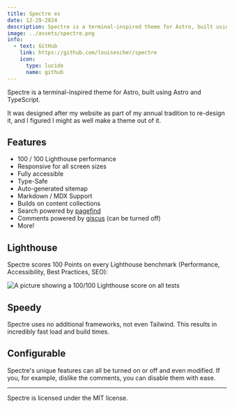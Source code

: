 ---
title: Spectre es
date: 12-29-2024
description: Spectre is a terminal-inspired theme for Astro, built using Astro and TypeScript.
image: ../assets/spectre.png
info:
  - text: GitHub
    link: https://github.com/louisescher/spectre
    icon:
      type: lucide
      name: github
---

Spectre is a terminal-inspired theme for Astro, built using Astro and TypeScript. 

It was designed after my website as part of my annual tradition to re-design it, and I figured I might as well make a theme out of it.

## Features

- 100 / 100 Lighthouse performance
- Responsive for all screen sizes
- Fully accessible
- Type-Safe
- Auto-generated sitemap
- Markdown / MDX Support
- Builds on content collections
- Search powered by [pagefind](https://pagefind.app)
- Comments powered by [giscus](https://giscus.app) (can be turned off)
- More!

## Lighthouse

Spectre scores 100 Points on every Lighthouse benchmark (Performance, Accessibility, Best Practices, SEO):

![A picture showing a 100/100 Lighthouse score on all tests](/img/lighthouse.png)

## Speedy

Spectre uses no additional frameworks, not even Tailwind. This results in incredibly fast load and build times.

## Configurable

Spectre's unique features can all be turned on or off and even modified. If you, for example, dislike the comments, you can disable them with ease.

---

Spectre is licensed under the MIT license.
